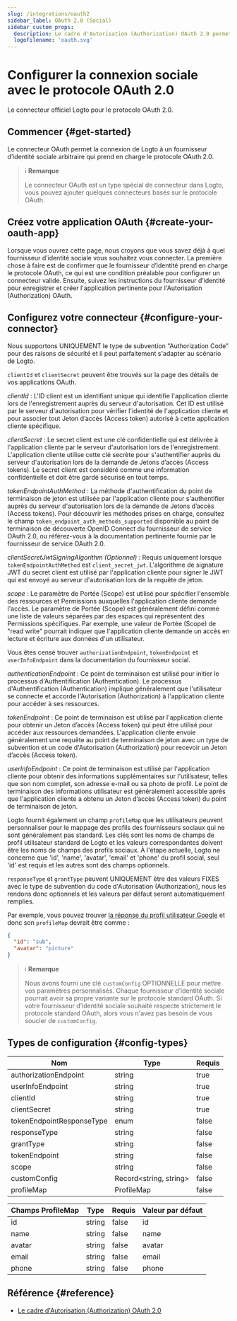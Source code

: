 ```yaml
---
slug: /integrations/oauth2
sidebar_label: OAuth 2.0 (Social)
sidebar_custom_props:
  description: Le cadre d'Autorisation (Authorization) OAuth 2.0 permet à une application tierce d'obtenir un accès limité à un service HTTP.
  logoFilename: 'oauth.svg'
---
```



# Configurer la connexion sociale avec le protocole OAuth 2.0

Le connecteur officiel Logto pour le protocole OAuth 2.0.

<GuideTip />

## Commencer \{#get-started}

Le connecteur OAuth permet la connexion de Logto à un fournisseur d’identité sociale arbitraire qui prend en charge le protocole OAuth 2.0.

> ℹ️ **Remarque**
>
> Le connecteur OAuth est un type spécial de connecteur dans Logto, vous pouvez ajouter quelques connecteurs basés sur le protocole OAuth.

## Créez votre application OAuth \{#create-your-oauth-app}

Lorsque vous ouvrez cette page, nous croyons que vous savez déjà à quel fournisseur d’identité sociale vous souhaitez vous connecter. La première chose à faire est de confirmer que le fournisseur d’identité prend en charge le protocole OAuth, ce qui est une condition préalable pour configurer un connecteur valide. Ensuite, suivez les instructions du fournisseur d’identité pour enregistrer et créer l'application pertinente pour l'Autorisation (Authorization) OAuth.

## Configurez votre connecteur \{#configure-your-connector}

Nous supportons UNIQUEMENT le type de subvention "Authorization Code" pour des raisons de sécurité et il peut parfaitement s'adapter au scénario de Logto.

`clientId` et `clientSecret` peuvent être trouvés sur la page des détails de vos applications OAuth.

_clientId_ : L'ID client est un identifiant unique qui identifie l'application cliente lors de l'enregistrement auprès du serveur d'autorisation. Cet ID est utilisé par le serveur d'autorisation pour vérifier l'identité de l'application cliente et pour associer tout Jeton d’accès (Access token) autorisé à cette application cliente spécifique.

_clientSecret_ : Le secret client est une clé confidentielle qui est délivrée à l'application cliente par le serveur d'autorisation lors de l'enregistrement. L'application cliente utilise cette clé secrète pour s'authentifier auprès du serveur d'autorisation lors de la demande de Jetons d’accès (Access tokens). Le secret client est considéré comme une information confidentielle et doit être gardé sécurisé en tout temps.

_tokenEndpointAuthMethod_ : La méthode d'authentification du point de terminaison de jeton est utilisée par l'application cliente pour s'authentifier auprès du serveur d'autorisation lors de la demande de Jetons d’accès (Access tokens). Pour découvrir les méthodes prises en charge, consultez le champ `token_endpoint_auth_methods_supported` disponible au point de terminaison de découverte OpenID Connect du fournisseur de service OAuth 2.0, ou référez-vous à la documentation pertinente fournie par le fournisseur de service OAuth 2.0.

_clientSecretJwtSigningAlgorithm (Optionnel)_ : Requis uniquement lorsque `tokenEndpointAuthMethod` est `client_secret_jwt`. L'algorithme de signature JWT du secret client est utilisé par l'application cliente pour signer le JWT qui est envoyé au serveur d'autorisation lors de la requête de jeton.

_scope_ : Le paramètre de Portée (Scope) est utilisé pour spécifier l'ensemble des ressources et Permissions auxquelles l'application cliente demande l'accès. Le paramètre de Portée (Scope) est généralement défini comme une liste de valeurs séparées par des espaces qui représentent des Permissions spécifiques. Par exemple, une valeur de Portée (Scope) de "read write" pourrait indiquer que l'application cliente demande un accès en lecture et écriture aux données d'un utilisateur.

Vous êtes censé trouver `authorizationEndpoint`, `tokenEndpoint` et `userInfoEndpoint` dans la documentation du fournisseur social.

_authenticationEndpoint_ : Ce point de terminaison est utilisé pour initier le processus d'Authentification (Authentication). Le processus d'Authentification (Authentication) implique généralement que l'utilisateur se connecte et accorde l'Autorisation (Authorization) à l'application cliente pour accéder à ses ressources.

_tokenEndpoint_ : Ce point de terminaison est utilisé par l'application cliente pour obtenir un Jeton d’accès (Access token) qui peut être utilisé pour accéder aux ressources demandées. L'application cliente envoie généralement une requête au point de terminaison de jeton avec un type de subvention et un code d'Autorisation (Authorization) pour recevoir un Jeton d’accès (Access token).

_userInfoEndpoint_ : Ce point de terminaison est utilisé par l'application cliente pour obtenir des informations supplémentaires sur l'utilisateur, telles que son nom complet, son adresse e-mail ou sa photo de profil. Le point de terminaison des informations utilisateur est généralement accessible après que l'application cliente a obtenu un Jeton d’accès (Access token) du point de terminaison de jeton.

Logto fournit également un champ `profileMap` que les utilisateurs peuvent personnaliser pour le mappage des profils des fournisseurs sociaux qui ne sont généralement pas standard. Les clés sont les noms de champs de profil utilisateur standard de Logto et les valeurs correspondantes doivent être les noms de champs des profils sociaux. À l'étape actuelle, Logto ne concerne que 'id', 'name', 'avatar', 'email' et 'phone' du profil social, seul 'id' est requis et les autres sont des champs optionnels.

`responseType` et `grantType` peuvent UNIQUEMENT être des valeurs FIXES avec le type de subvention du code d'Autorisation (Authorization), nous les rendons donc optionnels et les valeurs par défaut seront automatiquement remplies.

Par exemple, vous pouvez trouver [la réponse du profil utilisateur Google](https://developers.google.com/identity/openid-connect/openid-connect#an-id-tokens-payload) et donc son `profileMap` devrait être comme :

```json
{
  "id": "sub",
  "avatar": "picture"
}
```

> ℹ️ **Remarque**
>
> Nous avons fourni une clé `customConfig` OPTIONNELLE pour mettre vos paramètres personnalisés.
> Chaque fournisseur d’identité sociale pourrait avoir sa propre variante sur le protocole standard OAuth. Si votre fournisseur d’identité sociale souhaité respecte strictement le protocole standard OAuth, alors vous n'avez pas besoin de vous soucier de `customConfig`.

## Types de configuration \{#config-types}

| Nom                       | Type                    | Requis |
| ------------------------- | ----------------------- | ------ |
| authorizationEndpoint     | string                  | true   |
| userInfoEndpoint          | string                  | true   |
| clientId                  | string                  | true   |
| clientSecret              | string                  | true   |
| tokenEndpointResponseType | enum                    | false  |
| responseType              | string                  | false  |
| grantType                 | string                  | false  |
| tokenEndpoint             | string                  | false  |
| scope                     | string                  | false  |
| customConfig              | Record\<string, string> | false  |
| profileMap                | ProfileMap              | false  |

| Champs ProfileMap | Type   | Requis | Valeur par défaut |
| ----------------- | ------ | ------ | ----------------- |
| id                | string | false  | id                |
| name              | string | false  | name              |
| avatar            | string | false  | avatar            |
| email             | string | false  | email             |
| phone             | string | false  | phone             |

## Référence \{#reference}

- [Le cadre d'Autorisation (Authorization) OAuth 2.0](https://www.rfc-editor.org/rfc/rfc6749)
